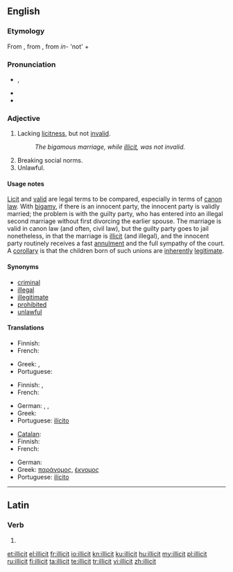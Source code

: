 ==English==
{{wikipedia|dab=illicit}}

===Etymology===
From {{etyl|fr}} {{term|illicite|lang=fr}}, from {{etyl|la}} {{term|illicitus|lang=la}}, from ''in-'' 'not' + {{term|licet||lang=la|it is allowed}}

===Pronunciation===
* {{IPA|/ɪˈlɪsɪt/}}, {{SAMPA|/I"lIsIt/}}
* {{rhymes|ɪsɪt}}
* {{homophones|elicit}}

===Adjective===
{{en-adj}}

# {{legal}} Lacking [[licitness]], but not [[invalid]].
#: ''The bigamous marriage, while [[illicit]], was not invalid.''
# Breaking social norms.
# Unlawful.

====Usage notes====
[[licit|Licit]] and [[valid]] are legal terms to be compared, especially in terms of [[canon law]]. With [[bigamy]], if there is an innocent party, the innocent party is validly married; the problem is with the guilty party, who has entered into an illegal second marriage without first divorcing the earlier spouse. The marriage is valid in canon law (and often, civil law), but the guilty party goes to jail nonetheless, in that the marriage is [[illicit]] (and illegal), and the innocent party routinely receives a fast [[annulment]] and the full sympathy of the court. A [[corollary]] is that the children born of such unions are [[inherently]] [[legitimate]].

====Synonyms====
{{checksyns}}
* [[criminal]]
* [[illegal]]
* [[illegitimate]]
* [[prohibited]]
* [[unlawful]]

====Translations====
{{trans-top|lacking licitness}}
* Finnish: {{t+|fi|luvaton}}
* French: {{t+|fr|illicite}}
{{trans-mid}}
* Greek: {{t+|el|παράνομος}}, {{t+|el|έκνομος}}
* Portuguese: {{t+|pt|ilícito}}
{{trans-bottom}}

{{trans-top|breaking social norms}}
* Finnish: {{t+|fi|luvaton}}, {{t+|fi|laiton}}
* French: {{t+|fr|illicite}}
{{trans-mid}}
* German: {{t|de|unerlaubt}}, {{t|de|verboten}}, {{t|de|unzulässig}}
* Greek: {{t+|el|αθέμιτος}}
* Portuguese: [[ilícito]]
{{trans-bottom}}

{{trans-top|unlawful}}
* [[Catalan]]: {{t|ca|il·lícit}}
* Finnish: {{t+|fi|laiton}}
* French: {{t+|fr|illicite}}
{{trans-mid}}
* German: {{t|de|rechtswidrig}}
* Greek: [[παράνομος]], [[έκνομος]]
* Portuguese: [[ilícito]]
{{trans-bottom}}

----

==Latin==

===Verb===
{{la-verb-form|illicit}}

# {{conjugation of|illicio|illiciō|3|s|pres|act|ind|lang=la}}

[[et:illicit]]
[[el:illicit]]
[[fr:illicit]]
[[io:illicit]]
[[kn:illicit]]
[[ku:illicit]]
[[hu:illicit]]
[[my:illicit]]
[[pl:illicit]]
[[ru:illicit]]
[[fi:illicit]]
[[ta:illicit]]
[[te:illicit]]
[[tr:illicit]]
[[vi:illicit]]
[[zh:illicit]]